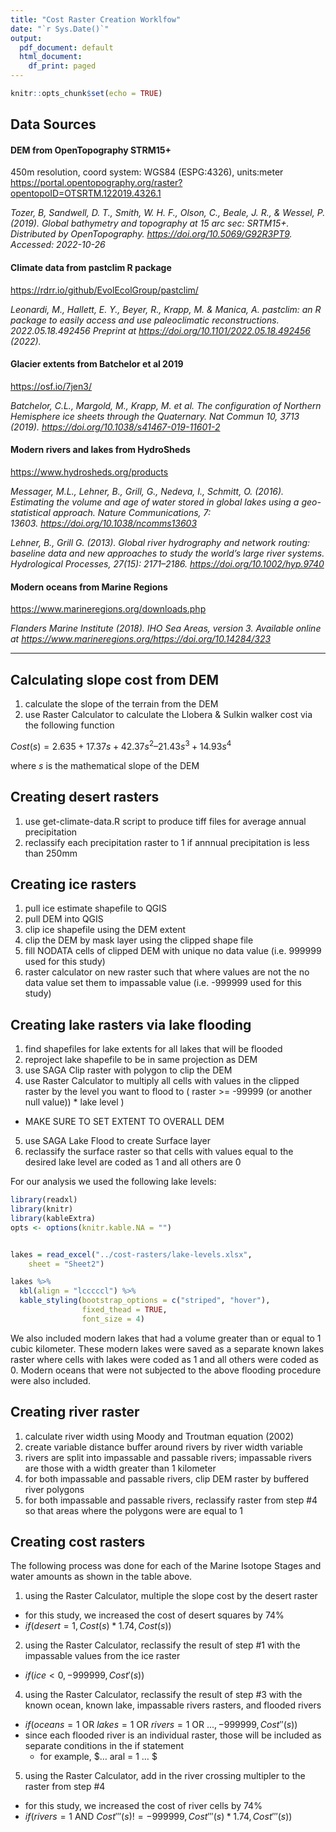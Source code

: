 ```yaml
---
title: "Cost Raster Creation Worklfow"
date: "`r Sys.Date()`"
output:
  pdf_document: default
  html_document:
    df_print: paged
---
```


```r
knitr::opts_chunk$set(echo = TRUE)
```

## Data Sources

#### DEM from OpenTopography STRM15+

450m resolution, coord system: WGS84 (ESPG:4326), units:meter <https://portal.opentopography.org/raster?opentopoID=OTSRTM.122019.4326.1>

*Tozer, B, Sandwell, D. T., Smith, W. H. F., Olson, C., Beale, J. R., & Wessel, P. (2019). Global bathymetry and topography at 15 arc sec: SRTM15+. Distributed by OpenTopography. <https://doi.org/10.5069/G92R3PT9>. Accessed: 2022-10-26*

#### Climate data from pastclim R package

<https://rdrr.io/github/EvolEcolGroup/pastclim/>

*Leonardi, M., Hallett, E. Y., Beyer, R., Krapp, M. & Manica, A. pastclim: an R package to easily access and use paleoclimatic reconstructions. 2022.05.18.492456 Preprint at <https://doi.org/10.1101/2022.05.18.492456> (2022).*

#### Glacier extents from Batchelor et al 2019

<https://osf.io/7jen3/>

*Batchelor, C.L., Margold, M., Krapp, M. et al. The configuration of Northern Hemisphere ice sheets through the Quaternary. Nat Commun 10, 3713 (2019). <https://doi.org/10.1038/s41467-019-11601-2>*

#### Modern rivers and lakes from HydroSheds

<https://www.hydrosheds.org/products>

*Messager, M.L., Lehner, B., Grill, G., Nedeva, I., Schmitt, O. (2016). Estimating the volume and age of water stored in global lakes using a geo-statistical approach. Nature Communications, 7: 13603. <https://doi.org/10.1038/ncomms13603>*

*Lehner, B., Grill G. (2013). Global river hydrography and network routing: baseline data and new approaches to study the world's large river systems. Hydrological Processes, 27(15): 2171--2186. <https://doi.org/10.1002/hyp.9740>*

#### Modern oceans from Marine Regions

<https://www.marineregions.org/downloads.php>

*Flanders Marine Institute (2018). IHO Sea Areas, version 3. Available online at <https://www.marineregions.org/><https://doi.org/10.14284/323>*

------------------------------------------------------------------------

## Calculating slope cost from DEM

1.  calculate the slope of the terrain from the DEM
2.  use Raster Calculator to calculate the Llobera & Sulkin walker cost via the following function

$Cost(s) = 2.635­+­17.37s­+­42.37s^{2}­–­21.43s^{3}­+­14.93s^{4}$

where $s$ is the mathematical slope of the DEM

## Creating desert rasters

1.  use get-climate-data.R script to produce tiff files for average annual precipitation
2.  reclassify each precipitation raster to 1 if annnual precipitation is less than 250mm

## Creating ice rasters

1.  pull ice estimate shapefile to QGIS
2.  pull DEM into QGIS
3.  clip ice shapefile using the DEM extent
4.  clip the DEM by mask layer using the clipped shape file
5.  fill NODATA cells of clipped DEM with unique no data value (i.e. 999999 used for this study)
6.  raster calculator on new raster such that where values are not the no data value set them to impassable value (i.e. -999999 used for this study)

## Creating lake rasters via lake flooding

1.  find shapefiles for lake extents for all lakes that will be flooded
2.  reproject lake shapefile to be in same projection as DEM
3.  use SAGA Clip raster with polygon to clip the DEM
4.  use Raster Calculator to multiply all cells with values in the clipped raster by the level you want to flood to ( raster \>= -99999 (or another null value)) \* lake level )

-   MAKE SURE TO SET EXTENT TO OVERALL DEM

5.  use SAGA Lake Flood to create Surface layer
6.  reclassify the surface raster so that cells with values equal to the desired lake level are coded as 1 and all others are 0

For our analysis we used the following lake levels:

```r
library(readxl)
library(knitr)
library(kableExtra)
opts <- options(knitr.kable.NA = "")


lakes = read_excel("../cost-rasters/lake-levels.xlsx", 
    sheet = "Sheet2")

lakes %>%
  kbl(align = "lcccccl") %>%
  kable_styling(bootstrap_options = c("striped", "hover"),
                fixed_thead = TRUE,
                font_size = 4)

```

We also included modern lakes that had a volume greater than or equal to 1 cubic kilometer. These modern lakes were saved as a separate known lakes raster where cells with lakes were coded as 1 and all others were coded as 0. Modern oceans that were not subjected to the above flooding procedure were also included.

## Creating river raster

1.  calculate river width using Moody and Troutman equation (2002)
2.  create variable distance buffer around rivers by river width variable
3.  rivers are split into impassable and passable rivers; impassable rivers are those with a width greater than 1 kilometer
4.  for both impassable and passable rivers, clip DEM raster by buffered river polygons
5.  for both impassable and passable rivers, reclassify raster from step #4 so that areas where the polygons were are equal to 1

## Creating cost rasters

The following process was done for each of the Marine Isotope Stages and water amounts as shown in the table above.

1.  using the Raster Calculator, multiple the slope cost by the desert raster 

-   for this study, we increased the cost of desert squares by 74%
-   $if(desert = 1, Cost(s) * 1.74, Cost(s))$


2.  using the Raster Calculator, reclassify the result of step #1 with the impassable values from the ice raster

-   $if( ice < 0, -999999, Cost'(s))$

4.  using the Raster Calculator, reclassify the result of step #3 with the known ocean, known lake, impassable rivers rasters, and flooded rivers

-   $if (oceans = 1 \text{ OR } lakes = 1 \text{ OR } rivers = 1 \text{ OR } ... , -999999, Cost''(s))$
-   since each flooded river is an individual raster, those will be included as separate conditions in the if statement
    -   for example, \$... \text{ OR } aral = 1 \text{ OR } ... \$

5.  using the Raster Calculator, add in the river crossing multipler to the raster from step #4

-   for this study, we increased the cost of river cells by 74%
-   $if(rivers = 1 \text{ AND } Cost'''(s) != -999999, Cost'''(s) * 1.74, Cost'''(s))$
